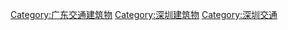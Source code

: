 [[Category:广东交通建筑物|Category:广东交通建筑物]]
[[Category:深圳建筑物|Category:深圳建筑物]]
[[Category:深圳交通|Category:深圳交通]]